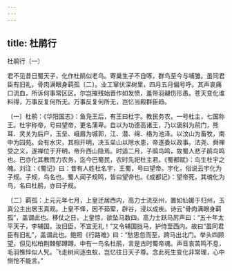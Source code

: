 ```yaml
---
---
---
```

title: 杜鹃行
---



杜鹃行〔一〕


君不见昔日蜀天子，化作杜鹃似老乌。寄巢生子不自啄，群鸟至今与哺雏。虽同君臣有旧礼，骨肉满眼身羁孤〔二〕。业工窜伏深树里，四月五月偏号呼。其声哀痛口流血，所诉何事常区区。尔岂摧残始晋作如发愤，羞带羽翮伤形愚。苍天变化谁料得，万事反复何所无。万事反复何所无，岂忆当殿群臣趋。

〔一〕杜鹃：《华阳国志》：鱼凫王后，有王曰杜宇。教民务农，一号杜主，七国称王。杜宇称帝，号曰望帝，更名蒲卑。自以为功德高诸王，乃以褒斜为前门，熊耳、灵关为后户，玉垒、峨眉为城郭，江、潜、绵、络为池泽。以汶山为畜牧，南中为园苑。会有水灾，其相开明，决玉垒山以除水患，帝遂委以政事。法尧、舜禅受之义，遂禅位于开明，帝升西山隐焉。时适二月，子鹃鸟鸣，故蜀人悲子鹃鸟鸣也。巴亦化其教而力农务，迄今巴蜀民，农时先祀杜主君。《蜀都赋》：鸟生杜宇之魄。刘注：《蜀记》曰：昔有人姓杜名宇，王蜀，号曰望帝。宇化，俗说云宇化为子规。子规，鸟名也。蜀人闻子规鸣，皆曰望帝也。《成都记》：望帝死，其魂化为鸟，名曰杜鹃，亦曰子规。

〔二〕羁孤：上元元年七月，上皇迁居西内，高力士流巫州，置如仙媛于归州，玉真公主出居玉真观。上皇不怿，因不茹荤，辟谷，浸以成疾。诗云“骨肉满眼身羁孤”，盖谓此也。移仗之日，上皇惊，欲坠马数四。高力士跃马厉声曰：“五十年太平天子，李辅国，汝旧臣，不宜无礼！”又令辅国拢马，护侍至西内。故曰“虽同君臣有旧礼”，盖谓此也。鲍照《行路难》曰：“愁思忽而至，跨马出北门。举头四顾望，但见松柏荆棘郁蹲蹲。中有一鸟名杜鹃，言是古时蜀帝魂。声音哀苦鸣不息，毛羽憔悴似人髠。飞走树间逐虫蚁，岂忆往日天子尊。念此死生变化非常理，心中恻怆不能言。”